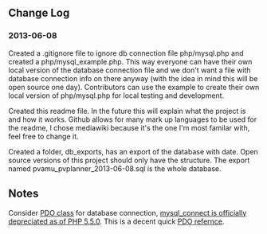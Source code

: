 
==Change Log==
===2013-06-08===
Created a .gitignore file to ignore db connection file php/mysql.php and created a php/mysql_example.php. This way everyone can have their own local version of the database connection file and we don't want a file with database connection info on there anyway (with the idea in mind this will be open source one day). Contributors can use the example to create their own local version of php/mysql.php for local testing and development.

Created this readme file. In the future this will explain what the project is and how it works. Github allows for many mark up languages to be used for the readme, I chose mediawiki because it's the one I'm most familar with, feel free to change it.

Created a folder, db_exports, has an export of the database with date. Open source versions of this project should only have the structure. The export named pvamu_pvplanner_2013-06-08.sql is the whole database.



==Notes==
Consider [http://www.php.net/manual/en/class.pdo.php PDO class] for database connection, [http://php.net/manual/en/function.mysql-connect.php mysql_connect is officially depreciated as of PHP 5.5.0]. This is a decent quick [http://net.tutsplus.com/tutorials/php/why-you-should-be-using-phps-pdo-for-database-access/ PDO refernce].

